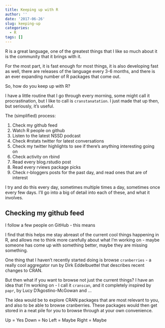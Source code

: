 ```yaml
---
title: Keeping up with R
author: ''
date: '2017-06-26'
slug: keeping-up
categories:
  - R
tags: []
---
```


R is a great language, one of the greatest things that I like so much about it
is the community that it brings with it.  

For the most part, it is fast enough for most things, it is also developing fast
as well, there are releases of the language every 3-6 months, and there is an ever expanding number of R packages that come out.

So, how do you keep up with R?

I have a little routine that I go through every morning, some might call it procrastination, but I like to call is `cranstanatation`. I just made that up then, but seriously, it's useful.

The (simplified) process:

1. Check my github feed
1. Watch R people on github
1. Listen to the latest NSSD podcast
1. Check #rstats twitter for latest conversations
1. Check my twitter highlights to see if there's anything interesting going on
1. Check activity on rbind
1. Read every blog.rstudio post
1. Read every rviews package picks
1. Check r-bloggers posts for the past day, and read ones that are of interest

I try and do this every day, sometimes multiple times a day, sometimes once every few days. I'll go into a big of detail into each of these, and what it involves.

## Checking my github feed

I follow a few people on GitHub - this means

I find that this helps me stay abreast of the current cool things happening in R, and allows me to think more carefully about what I'm working on - maybe someone has come up with something better, maybe they are missing something. 

One thing that I haven't recently started doing is browse `cranberries` - a really cool aggregator run by Dirk Eddelbuettel that describes recent changes to CRAN.

But then what if you want to browse not just the current things? I have an idea
that I'm working on - I call it `cranscan`, and it completely inspired by `papr`, 
by Lucy D'Agostino-McGowan and ...

The idea would be to explore CRAN packages that are most relevant to you, and also to be able to browse cranberries. These packages would then get stored in a neat pile for you to browse through at your own convenience.

Up = Yes
Down = No
Left = Maybe
Right = Maybe
